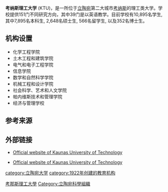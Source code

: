 {{noteTA|G1=Places}}
{{Infobox university
|name          = 考纳斯理工大学<br>Kaunas University of Technology
|native_name   = Kauno technologijos universitetas
|image = [[File:University_of_Lithuania_1922.jpg|220px]]
|image_size    = 
|motto         =Scientia, ingenium, virtus 
|mottoeng      =Knowledge, ability, strength 
|established   = 1922年
|type          = [[公立大学|公立大学]]
|head_label    = [[校长|校长]]
|head          = Prof. habil. dr. Petras Baršauskas
|students     = 10 495 (2015年)
|doctoral      = 335 (2015年)
|city          = [[考纳斯|考纳斯]]
|country       = [[立陶宛|立陶宛]]
|campus        =12 dormitories (student halls), all based in KTU campus
|free_label    =
|free          =
|colours       = 
|mascot        =
|affiliations   = [[欧洲高级工程教育和研究学校协会|欧洲高级工程教育和研究学校协会]], [[欧洲大学协会|欧洲大学协会]], SEFI, UICEE, IACEE, EUCEN, BSRUN, ATUBS, SMS
|website       = [http://ktu.edu/en/ ktu.edu]
|logo          = 
|staff         = 2182 (2015年)
}}

'''考纳斯理工大学''' (KTU)，是一所位于[[立陶宛|立陶宛]]第二大城市[[考纳斯|考纳斯]]的理工类大学。学校提供151门不同研究方向，其中39门是以英语教学。目前学校有10,895名学生, 其中7,895名本科生, 2,648名硕士生, 566名留学生, 以及352名博士生。

==机构设置==
*化学工程学院
*土木工程和建筑学院
*电气和电子工程学院
*信息学院
*数学和自然科学学院
*机械工程和设计学院
*社会科学、艺术和人文学院
*帕内维斯技术和管理学院
*经济与管理学校

==参考来源==
{{Reflist}}

==外部链接==
* {{en icon}} [http://en.ktu.lt/ Official website of Kaunas University of Technology]
* {{en icon}} [https://web.archive.org/web/20061002201130/http://www.ktu.lt/en/index1.html Official website of Kaunas University of Technology]

{{coord|54|53|55|N|23|54|44|E|type:landmark|display=title}}

{{立陶宛大学}}
{{欧洲高级工程教育和研究学校协会}}
{{Authority control}}
[[Category:考那斯理工大學|]]
[[category:立陶宛大学|category:立陶宛大学]]
[[Category:立陶宛科學組織|Category:立陶宛科學組織]]
[[category:1922年创建的教育机构|category:1922年创建的教育机构]]